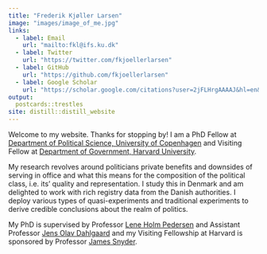 ```yaml
---
title: "Frederik Kjøller Larsen"
image: "images/image_of_me.jpg"
links:
  - label: Email
    url: "mailto:fkl@ifs.ku.dk"
  - label: Twitter
    url: "https://twitter.com/fkjoellerlarsen"
  - label: GitHub
    url: "https://github.com/fkjoellerlarsen"
  - label: Google Scholar
    url: "https://scholar.google.com/citations?user=2jFLHrgAAAAJ&hl=en&oi=ao"
output:
  postcards::trestles
site: distill::distill_website
---
```


Welcome to my website. Thanks for stopping by! I am a PhD Fellow at [Department of Political Science, University of Copenhagen](https://politicalscience.ku.dk/) and Visiting Fellow at [Department of Government, Harvard University](https://scholar.harvard.edu/jsnyder/home).

My research revolves around politicians private benefits and downsides of serving in office and what this means for the composition of the political class, i.e. its' quality and representation. I study this in Denmark and am delighted to work with rich registry data from the Danish authorities. I deploy various types of quasi-experiments and traditional experiments to derive credible conclusions about the realm of politics.

My PhD is supervised by Professor [Lene Holm Pedersen](https://politicalscience.ku.dk/staff/Academic_staff/?pure=en/persons/16215) and Assistant Professor [Jens Olav Dahlgaard](https://jodahlgaard.com/) and my Visiting Fellowship at Harvard is sponsored by Professor [James Snyder](https://scholar.harvard.edu/jsnyder/home).